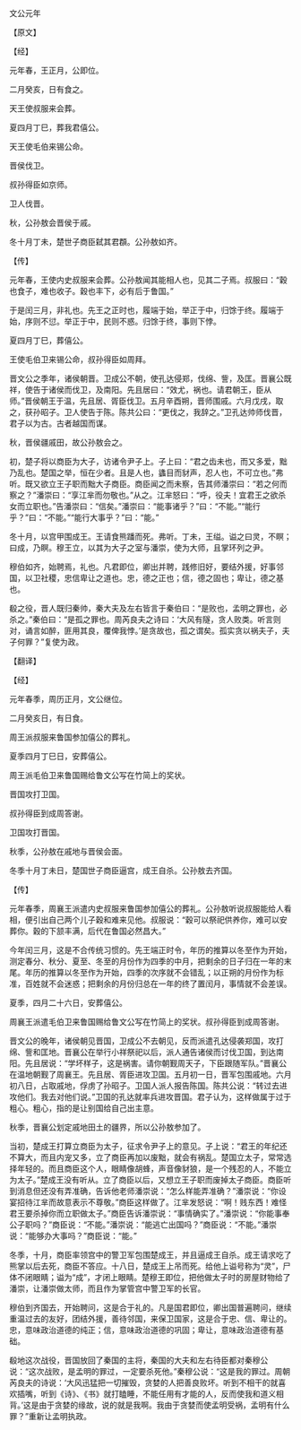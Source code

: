 

文公元年

【原文】

【经】

元年春，王正月，公即位。

二月癸亥，日有食之。

天王使叔服来会葬。

夏四月丁巳，葬我君僖公。

天王使毛伯来锡公命。

晋侯伐卫。

叔孙得臣如京师。

卫人伐晋。

秋，公孙敖会晋侯于戚。

冬十月丁未，楚世子商臣弑其君頵。公孙敖如齐。

【传】

元年春，王使内史叔服来会葬。公孙敖闻其能相人也，见其二子焉。叔服曰：“穀也食子，难也收子。穀也丰下，必有后于鲁国。”

于是闰三月，非礼也。先王之正时也，履端于始，举正于中，归馀于终。履端于始，序则不愆。举正于中，民则不惑。归馀于终，事则下悖。

夏四月丁巳，葬僖公。

王使毛伯卫来锡公命，叔孙得臣如周拜。

晋文公之季年，诸侯朝晋。卫成公不朝，使孔达侵郑，伐绵、訾，及匡。晋襄公既祥，使告于诸侯而伐卫，及南阳。先且居曰：“效尤，祸也。请君朝王，臣从师。”晋侯朝王于温，先且居、胥臣伐卫。五月辛酉朔，晋师围戚。六月戊戌，取之，获孙昭子。卫人使告于陈。陈共公曰：“更伐之，我辞之。”卫孔达帅师伐晋，君子以为古。古者越国而谋。

秋，晋侯疆戚田，故公孙敖会之。

初，楚子将以商臣为大子，访诸令尹子上。子上曰：“君之齿未也，而又多爱，黜乃乱也。楚国之举，恒在少者。且是人也，蠭目而豺声，忍人也，不可立也。”弗听。既又欲立王子职而黜大子商臣。商臣闻之而未察，告其师潘崇曰：“若之何而察之？”潘崇曰：“享江芈而勿敬也。”从之。江芈怒曰：“呼，役夫！宜君王之欲杀女而立职也。”告潘崇曰：“信矣。”潘崇曰：“能事诸乎？”曰：“不能。”“能行乎？”曰：“不能。”“能行大事乎？”曰：“能。”

冬十月，以宫甲围成王。王请食熊蹯而死。弗听。丁未，王缢。谥之曰灵，不瞑；曰成，乃瞑。穆王立，以其为大子之室与潘崇，使为大师，且掌环列之尹。

穆伯如齐，始聘焉，礼也。凡君即位，卿出并聘，践修旧好，要结外援，好事邻国，以卫社稷，忠信卑让之道也。忠，德之正也；信，德之固也；卑让，德之基也。

殽之役，晋人既归秦帅，秦大夫及左右皆言于秦伯曰：“是败也，孟明之罪也，必杀之。”秦伯曰：“是孤之罪也。周芮良夫之诗曰：‘大风有隧，贪人败类。听言则对，诵言如醉，匪用其良，覆俾我悖。’是贪故也，孤之谓矣。孤实贪以祸夫子，夫子何罪？”复使为政。

【翻译】

【经】

元年春季，周历正月，文公继位。

二月癸亥日，有日食。

周王派叔服来鲁国参加僖公的葬礼。

夏季四月丁巳日，安葬僖公。

周王派毛伯卫来鲁国赐给鲁文公写在竹简上的奖状。

晋国攻打卫国。

叔孙得臣到成周答谢。

卫国攻打晋国。

秋季，公孙敖在戚地与晋侯会面。

冬季十月丁未日，楚国世子商臣逼宫，成王自杀。公孙敖去齐国。

【传】

元年春季，周襄王派遣内史叔服来鲁国参加僖公的葬礼。公孙敖听说叔服能给人看相，便引出自己两个儿子穀和难来见他。叔服说：“穀可以祭祀供养你，难可以安葬你。穀的下颔丰满，后代在鲁国必然昌大。”

今年闰三月，这是不合传统习惯的。先王端正时令，年历的推算以冬至作为开始，测定春分、秋分、夏至、冬至的月份作为四季的中月，把剩余的日子归在一年的末尾。年历的推算以冬至作为开始，四季的次序就不会错乱；以正朔的月份作为标准，百姓就不会迷惑；把剩余的月份归总在一年的终了置闰月，事情就不会差误。

夏季，四月二十六日，安葬僖公。

周襄王派遣毛伯卫来鲁国赐给鲁文公写在竹简上的奖状。叔孙得臣到成周答谢。

晋文公的晚年，诸侯朝见晋国，卫成公不去朝见，反而派遣孔达侵袭郑国，攻打绵、訾和匡地。晋襄公在举行小祥祭祀以后，派人通告诸侯而讨伐卫国，到达南阳。先且居说：“学坏样子，这是祸害。请你朝觐周天子，下臣跟随军队。”晋襄公在温地朝觐了周襄王。先且居、胥臣进攻卫国。五月初一日，晋军包围戚地。六月初八日，占取戚地，俘虏了孙昭子。卫国人派人报告陈国。陈共公说：“转过去进攻他们。我去对他们说。”卫国的孔达就率兵进攻晋国。君子认为，这样做属于过于粗心。粗心，指的是让别国给自己出主意。

秋季，晋襄公划定戚地田土的疆界，所以公孙敖参加了。

当初，楚成王打算立商臣为太子，征求令尹子上的意见。子上说：“君王的年纪还不算大，而且内宠又多，立了商臣再加以废黜，就会有祸乱。楚国立太子，常常选择年轻的。而且商臣这个人，眼睛像胡蜂，声音像豺狼，是一个残忍的人，不能立为太子。”楚成王没有听从。立了商臣以后，又想立王子职而废掉太子商臣。商臣听到消息但还没有弄准确，告诉他老师潘崇说：“怎么样能弄准确？”潘崇说：“你设宴招待江芈而故意表示不尊敬。”商臣这样做了。江芈发怒说：“啊！贱东西！难怪君王要杀掉你而立职做太子。”商臣告诉潘崇说：“事情确实了。”潘崇说：“你能事奉公子职吗？”商臣说：“不能。”潘崇说：“能逃亡出国吗？”商臣说：“不能。”潘崇说：“能够办大事吗？”商臣说：“能。”

冬季，十月，商臣率领宫中的警卫军包围楚成王，并且逼成王自杀。成王请求吃了熊掌以后去死，商臣不答应。十八日，楚成王上吊而死。给他上谥号称为“灵”，尸体不闭眼睛；谥为“成”，才闭上眼睛。楚穆王即位，把他做太子时的房屋财物给了潘崇，让潘崇做太师，而且作为掌管宫中警卫军的长官。

穆伯到齐国去，开始聘问，这是合于礼的。凡是国君即位，卿出国普遍聘问，继续重温过去的友好，团结外援，善待邻国，来保卫国家，这是合于忠、信、卑让的。忠，意味政治道德的纯正；信，意味政治道德的巩固；卑让，意味政治道德有基础。

殽地这次战役，晋国放回了秦国的主将，秦国的大夫和左右待臣都对秦穆公说：“这次战败，是孟明的罪过，一定要杀死他。”秦穆公说：“这是我的罪过。周朝芮良夫的诗说：‘大风迅猛把一切摧毁，贪婪的人把善良败坏。听到不相干的就喜欢插嘴，听到《诗》、《书》就打瞌睡，不能任用有才能的人，反而使我和道义相背。’这是由于贪婪的缘故，说的就是我啊。我由于贪婪而使孟明受祸，孟明有什么罪？”重新让孟明执政。

